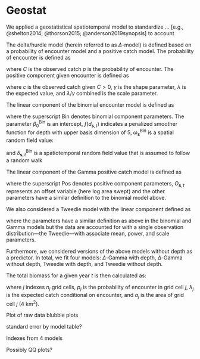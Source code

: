 # Geostat

\newcommand{\s}{\boldsymbol{s}}

We applied a geostatistical spatiotemporal model to standardize ... [e.g., @shelton2014; @thorson2015; @anderson2019synopsis] to account

The delta/hurdle model (herein referred to as $\Delta$-model) is defined based on a probability of encounter model and a positive catch model.
The probability of encounter is defined as

\begin{equation}
\mathrm{Pr} [C > 0] = p,
\end{equation}

where $C$ is the observed catch $p$ is the probability of encounter.
The positive component given encounter is defined as

\begin{equation}
\mathrm{Pr} [C = c \vert C > 0] = \mathrm{Gamma}\left(c, \gamma, \lambda / \gamma \right),
\end{equation}

where $c$ is the observed catch given $C > 0$, $\gamma$ is the shape parameter, $\lambda$ is the expected value, and $\lambda / \gamma$ combined is the scale parameter.

The linear component of the binomial encounter model is defined as

\begin{align}
p_{\s,t} &=
\mathrm{logit}^{-1} \left(\beta_0^\mathrm{Bin} +
f (d_{\s,t}) +
\omega_{\s}^\mathrm{Bin} +
\delta_{\s,t}^\mathrm{Bin} \right),
\end{align}

where the superscript $\mathrm{Bin}$ denotes binomial component parameters.
The parameter $\beta_0^\mathrm{Bin}$ is an intercept,
$f (d_{\s,t})$ indicates a penalized smoother function for depth with upper basis dimension of 5,
$\omega_{\s}^\mathrm{Bin}$ is a spatial random field value:

\begin{align}
\boldsymbol{\omega} &\sim \operatorname{MVNormal} \left( \boldsymbol{0}, \boldsymbol{\Sigma}_\omega \right),\\
\end{align}

and $\delta_{\s,t}^\mathrm{Bin}$ is a spatiotemporal random field value that is assumed to follow a random walk

\begin{align}
\boldsymbol{\delta}_{t=1} &\sim \operatorname{MVNormal} (\boldsymbol{0}, \boldsymbol{\Sigma}_{\epsilon}),\\
\boldsymbol{\delta}_{t>1} &= \boldsymbol{\delta}_{t-1} +  \boldsymbol{\epsilon_{t-1}},  \:
\boldsymbol{\epsilon_{t-1}} \sim \operatorname{MVNormal} \left(\boldsymbol{0}, \boldsymbol{\Sigma}_{\epsilon} \right).
\end{align}

The linear component of the Gamma positive catch model is defined as

\begin{align}
\lambda_{\s,t} &=
\exp \left(\beta_0^\mathrm{Pos} +
f (d_{\s,t}) +
\omega_{\s}^\mathrm{Pos} +
\delta_{\s,t}^\mathrm{Pos} +
O_{\s,t} \right),
\end{align}

where the superscript $\mathrm{Pos}$ denotes positive component parameters, $O_{\s, t}$ represents an offset variable (here log area swept) and the other parameters have a similar definition to the binomial model above.

We also considered a Tweedie model with the linear component defined as

\begin{align}
\mu_{\s,t} &=
\exp \left(\beta_0 +
f (d_{\s,t}) +
\omega_{\s} +
O_{\s,t} +
\delta_{\s,t} 
\right),
\end{align}

where the parameters have a similar definition as above in the binomial and Gamma models but the data are accounted for with a single observation distribution---the Tweedie---with associate mean, power, and scale parameters.

Furthermore, we considered versions of the above models without depth as a predictor.
In total, we fit four models: $\Delta$-Gamma with depth, $\Delta$-Gamma without depth, Tweedie with depth, and Tweedie without depth.

The total biomass for a given year $t$ is then calculated as:

\begin{equation}
\sum^{n_j}_{j = 1} p_j \lambda_j a_j
\end{equation}

where $j$ indexes $n_j$ grid cells, $p_j$ is the probability of encounter in grid cell $j$, $\lambda_j$ is the expected catch conditional on encounter, and $a_j$ is the area of grid cell $j$ (4 km^2^).

Plot of raw data blubble plots

standard error by model table?

Indexes from 4 models

Possibly QQ plots?
